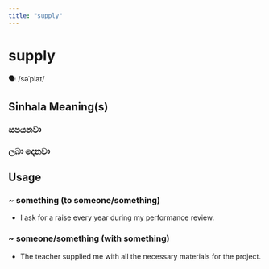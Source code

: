 ```yaml
---
title: "supply"
---
```


# supply

🗣️ /səˈplaɪ/

## Sinhala Meaning(s)

### සපයනවා
### ලබා දෙනවා

## Usage

### ~ something (to someone/something)

- I ask for a raise every year during my performance review.


### ~ someone/something (with something)

- The teacher supplied me with all the necessary materials for the project.

